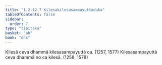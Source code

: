```yaml
---
title: "1.2.12.7 Kilesakilesasampayuttaduka"
tableOfContents: false
sidebar:
  order: 7
type: "tipitaka"
basket: "ab"
book: "dhs"
---
```



<DynamicBreadcrumb />

<Division number="103" book="dhs">

<Paragraph number="240" book="dhs">
Kilesā ceva dhammā kilesasampayuttā ca. (<Emphasis>1257, 1577</Emphasis>)
</Paragraph>

<Paragraph number="241" book="dhs">
Kilesasampayuttā ceva dhammā no ca kilesā. (<Emphasis>1258, 1578</Emphasis>)
</Paragraph>
</Division>